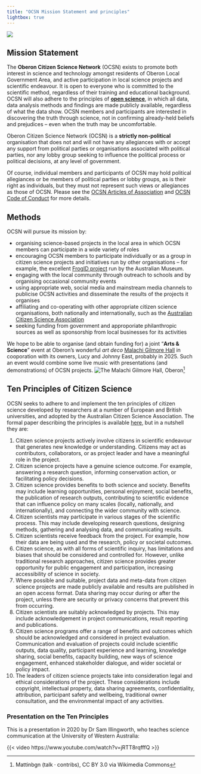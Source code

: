 ```yaml
---
title: "OCSN Mission Statement and principles"
lightbox: true
---
```


::: {.aside}
![](assets/mission_possible.png)
:::

## Mission Statement

The **Oberon Citizen Science Network** (OCSN) exists to promote both interest in science and technology amongst residents of Oberon Local Government Area, and active participation in local science projects and scientific endeavour. It is open to everyone who is committed to the scientific method, regardless of their training and educational background. OCSN will also adhere to the principles of [**open science**](https://en.wikipedia.org/wiki/Open_science), in which all data, data analysis methods and findings are made publicly available, regardless of what the data show. OCSN members and participants are interested in discovering the truth through science, not in confirming already-held beliefs and prejudices -- even when the truth may be uncomfortable.

::: {.callout-note title="Strictly Non-political" appearance="simple"}
Oberon Citizen Science Network (OCSN) is a **strictly non-political** organisation that does not and will not have any allegiances with or accept any support from political parties or organisations associated with political parties, nor any lobby group seeking to influence the political process or political decisions, at any level of government. 
:::

::: {.aside}
Of course, individual members and participants of OCSN may hold political allegiances or be members of political parties or lobby groups, as is their right as individuals, but they must not represent such views or allegiances as those of OCSN. Please see the [OCSN Articles of Association](ocsn_articles_of_association.html) and [OCSN Code of Conduct](ocsn_code_of_conduct.html) for more details.
:::

## Methods

OCSN will pursue its mission by:

* organising science-based projects in the local area in which OCSN members can participate in a wide variety of roles
* encouraging OCSN members to participate individually or as a group in citizen science projects and initiatives run by other organisations -- for example, the excellent [FrogID project](https://www.frogid.net.au) run by the Australian Museum. 
* engaging with the local community through outreach to schools and by organising occasional community events 
* using appropriate web, social media and mainstream media channels to publicise OCSN activities and disseminate the results of the projects it organises
* affiliating and co-operating with other appropriate citizen science organisations, both nationally and internationally, such as the [Australian Citizen Science Association](https://citizenscience.org.au)
* seeking funding from government and approporiate philanthropic sources as well as sponsorship from local businesses for its activities

::: {.aside}
We hope to be able to organise (and obtain funding for) a joint "**Arts & Science**" event at Oberon's wonderful _art deco_ [Malachi Gilmore Hall](https://malachigilmorehall.com.au) in cooporation with its owners, Lucy and Johnny East, probably in 2025. Such an event would combine some live music with presentations (and demonstrations) of OCSN projects.
![The Malachi Gilmore Hall, Oberon](assets/malachi.jpg)[^2]
:::

## Ten Principles of Citizen Science

OCSN seeks to adhere to and implement the ten principles of citizen science developed by researchers at a number of European and British universities, and adopted by the Australian Citizen Science Association. The formal paper describing the principles is available [here](https://discovery.ucl.ac.uk/id/eprint/10058422/1/Citizen-Science.pdf), but in a nutshell they are:

1. Citizen science projects actively involve citizens in scientific endeavour that generates new knowledge or understanding. Citizens may act as contributors, collaborators, or as project leader and have a meaningful role in the project.
1. Citizen science projects have a genuine science outcome. For example, answering a research question, informing conservation action, or facilitating policy decisions.
1. Citizen science provides benefits to both science and society. Benefits may include learning opportunities, personal enjoyment, social benefits, the publication of research outputs, contributing to scientific evidence that can influence policy on many scales (locally, nationally, and internationally), and connecting the wider community with science.
1. Citizen scientists may participate in various stages of the scientific process. This may include developing research questions, designing methods, gathering and analysing data, and communicating results.
1. Citizen scientists receive feedback from the project. For example, how their data are being used and the research, policy or societal outcomes.
1. Citizen science, as with all forms of scientific inquiry, has limitations and biases that should be considered and controlled for. However, unlike traditional research approaches, citizen science provides greater opportunity for public engagement and participation, increasing accessibility of science in society.
1. Where possible and suitable, project data and meta-data from citizen science projects are made publicly available and results are published in an open access format. Data sharing may occur during or after the project, unless there are security or privacy concerns that prevent this from occurring.
1. Citizen scientists are suitably acknowledged by projects. This may include acknowledgement in project communications, result reporting and publications.
1. Citizen science programs offer a range of benefits and outcomes which should be acknowledged and considered in project evaluation.  Communication and evaluation of projects could include scientific outputs, data quality, participant experience and learning, knowledge sharing, social benefits, capacity building, new ways of science engagement, enhanced stakeholder dialogue, and wider societal or policy impact.
1. The leaders of citizen science projects take into consideration legal and ethical considerations of the project. These considerations include copyright, intellectual property, data sharing agreements, confidentiality, attribution, participant safety and wellbeing, traditional owner consultation, and the environmental impact of any activities.

### Presentation on the Ten Principles

This is a presentation in 2020 by Dr Sam Illingworth, who teaches science communication at the University of Western Australia:

{{< video https://www.youtube.com/watch?v=jRTT8rqfffQ >}}


[^2]: Mattinbgn (talk · contribs), CC BY 3.0 via Wikimedia Commons
